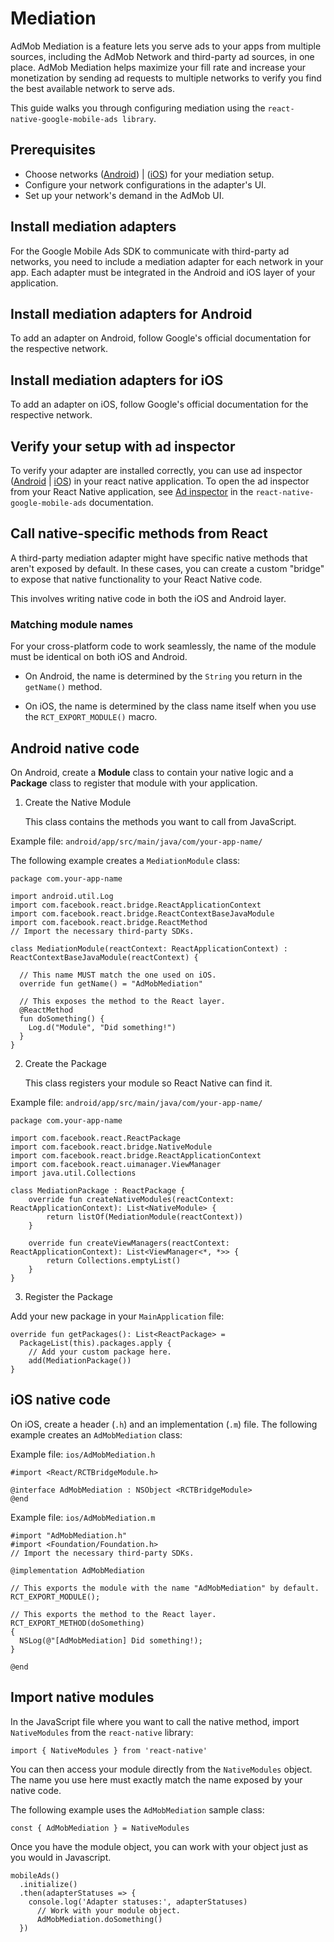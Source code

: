 # Mediation

AdMob Mediation is a feature lets you serve ads to your apps from multiple sources, including the AdMob Network and third-party ad sources, in one place. 
AdMob Mediation helps maximize your fill rate and increase your monetization by sending ad requests to multiple networks to verify you find the best 
available network to serve ads.

This guide walks you through configuring mediation using the `react-native-google-mobile-ads library`.

## Prerequisites 

- Choose networks ([Android](https://developers.google.com/admob/android/choose-networks)) | ([iOS](https://developers.google.com/admob/android/choose-networks)) for your mediation setup.
- Configure your network configurations in the adapter's UI.
- Set up your network's demand in the AdMob UI.

## Install mediation adapters

For the Google Mobile Ads SDK to communicate with third-party ad networks, you need to include a mediation adapter for each network in your app. Each
adapter must be integrated in the Android and iOS layer of your application.

## Install mediation adapters for Android

To add an adapter on Android, follow Google's official documentation for the respective network.

## Install mediation adapters for iOS

To add an adapter on iOS, follow Google's official documentation for the respective network. 

## Verify your setup with ad inspector

To verify your adapter are installed correctly, you can use ad inspector ([Android](https://developers.google.com/admob/android/ad-inspector) | [iOS](https://developers.google.com/admob/ios/ad-inspector))
in your react native application. To open the ad inspector from your React Native application, see [Ad inspector](https://docs.page/invertase/react-native-google-mobile-ads/ad-inspector) in the
`react-native-google-mobile-ads` documentation.

## Call native-specific methods from React

A third-party mediation adapter might have specific native methods that aren't exposed by default. In these cases, you can create a custom "bridge" to expose that native functionality to your React Native code.

This involves writing native code in both the iOS and Android layer.

### Matching module names

For your cross-platform code to work seamlessly, the name of the module must be identical on both iOS and Android.

- On Android, the name is determined by the `String` you return in the `getName()` method.

- On iOS, the name is determined by the class name itself when you use the `RCT_EXPORT_MODULE()` macro.

## Android native code

On Android, create a **Module** class to contain your native logic and a **Package** class to register that module with your application.

1. Create the Native Module
  
    This class contains the methods you want to call from JavaScript.

Example file: `android/app/src/main/java/com/your-app-name/`

The following example creates a `MediationModule` class:

```
package com.your-app-name

import android.util.Log
import com.facebook.react.bridge.ReactApplicationContext
import com.facebook.react.bridge.ReactContextBaseJavaModule
import com.facebook.react.bridge.ReactMethod
// Import the necessary third-party SDKs.

class MediationModule(reactContext: ReactApplicationContext) : ReactContextBaseJavaModule(reactContext) {

  // This name MUST match the one used on iOS.
  override fun getName() = "AdMobMediation"

  // This exposes the method to the React layer.
  @ReactMethod
  fun doSomething() {
    Log.d("Module", "Did something!")
  }
}
```

2. Create the Package

    This class registers your module so React Native can find it.

Example file: `android/app/src/main/java/com/your-app-name/`

```
package com.your-app-name

import com.facebook.react.ReactPackage
import com.facebook.react.bridge.NativeModule
import com.facebook.react.bridge.ReactApplicationContext
import com.facebook.react.uimanager.ViewManager
import java.util.Collections

class MediationPackage : ReactPackage {
    override fun createNativeModules(reactContext: ReactApplicationContext): List<NativeModule> {
        return listOf(MediationModule(reactContext))
    }

    override fun createViewManagers(reactContext: ReactApplicationContext): List<ViewManager<*, *>> {
        return Collections.emptyList()
    }
}
```

3. Register the Package

Add your new package in your `MainApplication` file:

```
override fun getPackages(): List<ReactPackage> =
  PackageList(this).packages.apply {
    // Add your custom package here.
    add(MediationPackage())
}
```

## iOS native code

On iOS, create a header (`.h`) and an implementation (`.m`) file. The following example creates an `AdMobMediation` class:

Example file: `ios/AdMobMediation.h`

```
#import <React/RCTBridgeModule.h>

@interface AdMobMediation : NSObject <RCTBridgeModule>
@end
```

Example file: `ios/AdMobMediation.m`

```
#import "AdMobMediation.h"
#import <Foundation/Foundation.h>
// Import the necessary third-party SDKs.

@implementation AdMobMediation

// This exports the module with the name "AdMobMediation" by default.
RCT_EXPORT_MODULE();

// This exports the method to the React layer.
RCT_EXPORT_METHOD(doSomething)
{
  NSLog(@"[AdMobMediation] Did something!);
}

@end
```

## Import native modules

In the JavaScript file where you want to call the native method, import `NativeModules` from the `react-native` library:

```
import { NativeModules } from 'react-native'
```

You can then access your module directly from the `NativeModules` object. The name you use here must exactly match the name
exposed by your native code.

The following example uses the `AdMobMediation` sample class:

```
const { AdMobMediation } = NativeModules
```

Once you have the module object, you can work with your object just as you would in Javascript.

```
mobileAds()
  .initialize()
  .then(adapterStatuses => {
    console.log('Adapter statuses:', adapterStatuses)
      // Work with your module object.
      AdMobMediation.doSomething()
  })
```
